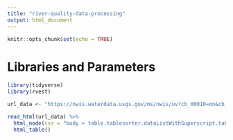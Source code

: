```yaml
---
title: "river-quality-data-processing"
output: html_document
---
```


```r
knitr::opts_chunk$set(echo = TRUE)
```

# Libraries and Parameters
```r
library(tidyverse)
library(rvest)
```

```r
url_data <- "https://nwis.waterdata.usgs.gov/ms/nwis/uv?cb_00010=on&cb_00065=on&cb_00480=on&format=html&site_no=301429089145600&period=&begin_date=2018-11-30&end_date=2019-10-03"

```

```r

read_html(url_data) %>% 
  html_node(css = "body > table.tablesorter.dataListWithSuperscript.tablesorter-jui.ui-widget.ui-widget-content.ui-corner-all.hasStickyHeaders.hasFilters > tbody") %>% 
  html_table()
```
 
 